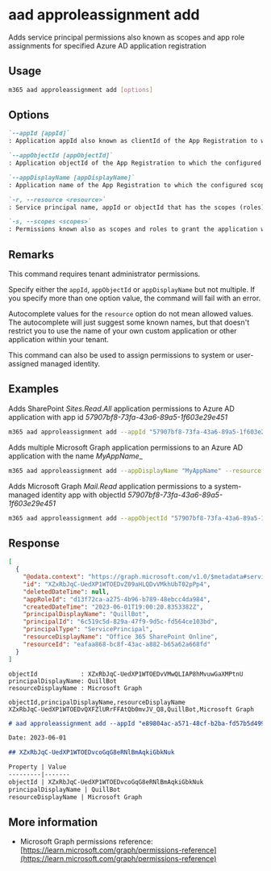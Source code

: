 
# aad approleassignment add

Adds service principal permissions also known as scopes and app role assignments for specified Azure AD application registration

## Usage

```sh
m365 aad approleassignment add [options]
```

## Options

```md definition-list
`--appId [appId]`
: Application appId also known as clientId of the App Registration to which the configured scopes (app roles) should be applied.

`--appObjectId [appObjectId]`
: Application objectId of the App Registration to which the configured scopes (app roles) should be applied.

`--appDisplayName [appDisplayName]`
: Application name of the App Registration to which the configured scopes (app roles) should be applied.

`-r, --resource <resource>`
: Service principal name, appId or objectId that has the scopes (roles) e.g. `SharePoint`.

`-s, --scopes <scopes>`
: Permissions known also as scopes and roles to grant the application with. If multiple permissions have to be granted, they have to be comma-separated e.g. `Sites.Read.All`, `Sites.ReadWrite.all`.
```

<Global />

## Remarks

This command requires tenant administrator permissions.

Specify either the `appId`, `appObjectId` or `appDisplayName` but not multiple. If you specify more than one option value, the command will fail with an error.

Autocomplete values for the `resource` option do not mean allowed values. The autocomplete will just suggest some known names, but that doesn't restrict you to use the name of your own custom application or other application within your tenant.

This command can also be used to assign permissions to system or user-assigned managed identity.

## Examples

Adds SharePoint _Sites.Read.All_ application permissions to Azure AD application with app id _57907bf8-73fa-43a6-89a5-1f603e29e451_

```sh
m365 aad approleassignment add --appId "57907bf8-73fa-43a6-89a5-1f603e29e451" --resource "SharePoint" --scopes "Sites.Read.All"
```

Adds multiple Microsoft Graph application permissions to an Azure AD application with the name _MyAppName__

```sh
m365 aad approleassignment add --appDisplayName "MyAppName" --resource "Microsoft Graph" --scopes "Mail.Read,Mail.Send"
```

Adds Microsoft Graph _Mail.Read_ application permissions to a system-managed identity app with objectId _57907bf8-73fa-43a6-89a5-1f603e29e451_

```sh
m365 aad approleassignment add --appObjectId "57907bf8-73fa-43a6-89a5-1f603e29e451" --resource "Microsoft Graph" --scopes "Mail.Read"
```

## Response

<Tabs>
  <TabItem value="JSON">

  ```json
  [
    {
      "@odata.context": "https://graph.microsoft.com/v1.0/$metadata#servicePrincipals('6c519c5d-829a-47f9-9d5c-fd564ce103bd')/appRoleAssignments/$entity",
      "id": "XZxRbJqC-UedXP1WTOEDvZ09aHLQDvVMkhUbT02pPp4",
      "deletedDateTime": null,
      "appRoleId": "d13f72ca-a275-4b96-b789-48ebcc4da984",
      "createdDateTime": "2023-06-01T19:00:20.8353382Z",
      "principalDisplayName": "QuillBot",
      "principalId": "6c519c5d-829a-47f9-9d5c-fd564ce103bd",
      "principalType": "ServicePrincipal",
      "resourceDisplayName": "Office 365 SharePoint Online",
      "resourceId": "eafaa868-bc8f-43ac-a882-b65a62a668fd"
    }
  ]
  ```

  </TabItem>
  <TabItem value="Text">

  ```text
  objectId            : XZxRbJqC-UedXP1WTOEDvVMwQLIAP8hMvuwGaXMPtnU
  principalDisplayName: QuillBot
  resourceDisplayName : Microsoft Graph
  ```

  </TabItem>
  <TabItem value="CSV">

  ```csv
  objectId,principalDisplayName,resourceDisplayName
  XZxRbJqC-UedXP1WTOEDvQXFZlURrFFAtQb0mvJV_Q8,QuillBot,Microsoft Graph
  ```

  </TabItem>
  <TabItem value="Markdown">

  ```md
  # aad approleassignment add --appId "e89804ac-a571-48cf-b2ba-fd57b5d49993" --resource "Microsoft Graph" --scopes "Mail.Read"

  Date: 2023-06-01

  ## XZxRbJqC-UedXP1WTOEDvcoGqG8eRNlBmAqkiGbkNuk

  Property | Value
  ---------|-------
  objectId | XZxRbJqC-UedXP1WTOEDvcoGqG8eRNlBmAqkiGbkNuk
  principalDisplayName | QuillBot
  resourceDisplayName | Microsoft Graph
  ```

  </TabItem>
</Tabs>

## More information

- Microsoft Graph permissions reference: [https://learn.microsoft.com/graph/permissions-reference](https://learn.microsoft.com/graph/permissions-reference)
